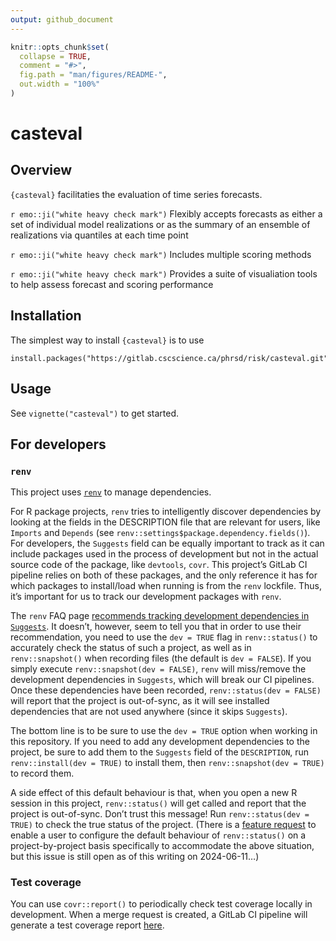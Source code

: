 ```yaml
---
output: github_document
---
```


<!-- README.md is generated from README.Rmd. Please edit that file and re-build the .md with devtools::build_readme() -->

```r
knitr::opts_chunk$set(
  collapse = TRUE,
  comment = "#>",
  fig.path = "man/figures/README-",
  out.width = "100%"
)
```

# casteval

<!-- badges: start -->
<!-- badges: end -->

## Overview

`{casteval}` facilitaties the evaluation of time series forecasts.

`r emo::ji("white heavy check mark")` Flexibly accepts forecasts as either a set of individual model realizations or as the summary of an ensemble of realizations via quantiles at each time point

`r emo::ji("white heavy check mark")` Includes multiple scoring methods

`r emo::ji("white heavy check mark")` Provides a suite of visualiation tools to help assess forecast and scoring performance

## Installation

The simplest way to install `{casteval}` is to use 

```
install.packages("https://gitlab.cscscience.ca/phrsd/risk/casteval.git")
```

## Usage

See `vignette("casteval")` to get started.

## For developers

### `renv`

This project uses [`renv`](https://rstudio.github.io/renv/index.html) to manage dependencies.

For R package projects, `renv` tries to intelligently discover dependencies by looking at the fields in the DESCRIPTION file that are relevant for users, like `Imports` and `Depends` (see `renv::settings$package.dependency.fields()`). For developers, the `Suggests` field can be equally important to track as it can include packages used in the process of development but not in the actual source code of the package, like `devtools`, `covr`. This project's GitLab CI pipeline relies on both of these packages, and the only reference it has for which packages to install/load when running is from the `renv` lockfile. Thus, it's important for us to track our development packages with `renv`. 

The `renv` FAQ page [recommends tracking development dependencies in `Suggests`](https://rstudio.github.io/renv/articles/faq.html#how-should-i-handle-development-dependencies). It doesn't, however, seem to tell you that in order to use their recommendation, you need to use the `dev = TRUE` flag in `renv::status()` to accurately check the status of such a project, as well as in `renv::snapshot()` when recording files (the default is `dev = FALSE`). If you simply execute `renv::snapshot(dev = FALSE)`, `renv` will miss/remove the development dependencies in `Suggests`, which will break our CI pipelines. Once these dependencies have been recorded, `renv::status(dev = FALSE)` will report that the project is out-of-sync, as it will see installed dependencies that are not used anywhere (since it skips `Suggests`).

The bottom line is to be sure to use the `dev = TRUE` option when working in this repository. If you need to add any development dependencies to the project, be sure to add them to the `Suggests` field of the `DESCRIPTION`, run `renv::install(dev = TRUE)` to install them, then `renv::snapshot(dev = TRUE)` to record them.

A side effect of this default behaviour is that, when you open a new R session in this project, `renv::status()` will get called and report that the project is out-of-sync. Don't trust this message! Run `renv::status(dev = TRUE)` to check the true status of the project. (There is a [feature request](https://github.com/rstudio/renv/issues/1760) to enable a user to configure the default behaviour of `renv::status()` on a project-by-project basis specifically to accommodate the above situation, but this issue is still open as of this writing on 2024-06-11...)

### Test coverage

You can use `covr::report()` to periodically check test coverage locally in development. When a merge request is created, a GitLab CI pipeline will generate a test coverage report [here](http://phrsd.pages.cscscience.ca/risk/casteval/coverage.html).